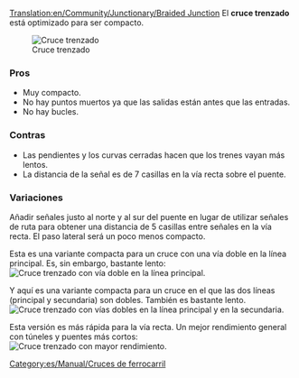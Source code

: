 [[Translation:en/Community/Junctionary/Braided Junction]]
{{en/Community/Junctionary/Navigation}}
El '''cruce trenzado''' está optimizado para ser compacto.

[[File:en/Community/Junctionary/Ttd.braided.compact.4.png|frame|none|Cruce trenzado]]

===Pros===
*Muy compacto.
*No hay puntos muertos ya que las salidas están antes que las entradas.
*No hay bucles.

===Contras===
*Las pendientes y los curvas cerradas hacen que los trenes vayan más lentos.
*La distancia de la señal es de 7 casillas en la vía recta sobre el puente.

===Variaciones===
Añadir señales justo al norte y al sur del puente en lugar de utilizar señales de ruta para obtener una distancia de 5 casillas entre señales en la vía recta. El paso lateral será un poco menos compacto.

Esta es una variante compacta para un cruce con una vía doble en la línea principal. Es, sin embargo, bastante lento:
[[File:en/Community/Junctionary/Ttd.braided.side.png|frame|none|Cruce trenzado con vía doble en la línea principal.]]

Y aquí es una variante compacta para un cruce en el que las dos líneas (principal y secundaria) son dobles. También es bastante lento.
[[File:en/Community/Junctionary/Ttd.braided.main.png|frame|none|Cruce trenzado con vías dobles en la línea principal y en la secundaria.]]

Esta versión es más rápida para la vía recta. Un mejor rendimiento general con túneles y puentes más cortos:
[[File:en/Community/Junctionary/Ttd.braided.main.2.png|frame|none|Cruce trenzado con mayor rendimiento.]]

[[Category:es/Manual/Cruces de ferrocarril]]
